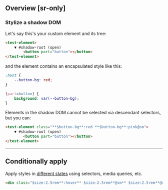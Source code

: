 ## Overview [sr-only]
<Overview/>

### Stylize a shadow DOM
Let&#39;s say this&#39;s your custom element and its tree:
```html
<test-element>
    ▼ #shadow-root (open)
        <button part="button"></button>
</test-element>
```
and the element contains an encapsulated style like this:
```css
:host {
    --button-bg: red;
}

[part=button] {
    background: var(--button-bg);
}
```
Elements in the shadow DOM cannot be selected via descendant selectors, but you can:
```html
<test-element class="**$button-bg**:red **$button-bg**:pink@sm">
    ▼ #shadow-root (open)
        <button part="button"></button>
</test-element>
```

---

## Conditionally apply
Apply styles in [different states](/docs/states-and-queries) using selectors, media queries, etc.
```html
<div class="$size:2.5rem**:hover** $size:2.5rem**@sm** $size:2.5rem**@dark** $size:2.5rem**@print**">…</div>
```

